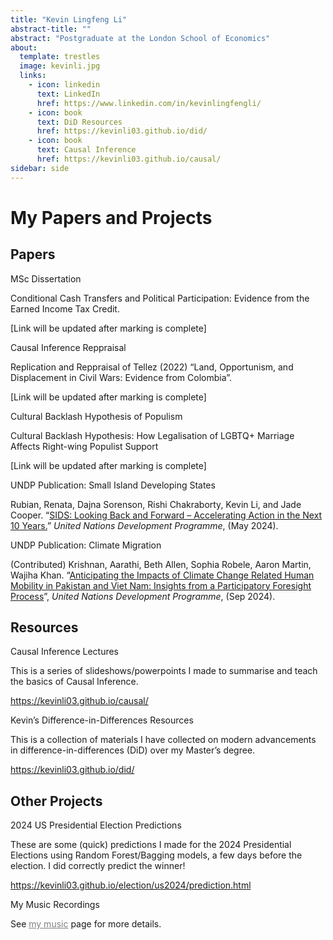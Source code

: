 ```yaml
---
title: "Kevin Lingfeng Li"
abstract-title: ""
abstract: "Postgraduate at the London School of Economics"
about:
  template: trestles
  image: kevinli.jpg
  links:
    - icon: linkedin
      text: LinkedIn
      href: https://www.linkedin.com/in/kevinlingfengli/
    - icon: book
      text: DiD Resources
      href: https://kevinli03.github.io/did/
    - icon: book
      text: Causal Inference
      href: https://kevinli03.github.io/causal/
sidebar: side
---
```


# My Papers and Projects

::::::::::::::::::::: {.panel-tabset .nav-pills}
## Papers

:::: myclass
MSc Dissertation

::: small
Conditional Cash Transfers and Political Participation: Evidence from the Earned Income Tax Credit.

\[Link will be updated after marking is complete\]
:::
::::

:::: myclass
Causal Inference Reppraisal

::: small
Replication and Reppraisal of Tellez (2022) "Land, Opportunism, and Displacement in Civil Wars: Evidence from Colombia".

\[Link will be updated after marking is complete\]
:::
::::

:::: myclass
Cultural Backlash Hypothesis of Populism

::: small
Cultural Backlash Hypothesis: How Legalisation of LGBTQ+ Marriage Affects Right-wing Populist Support

\[Link will be updated after marking is complete\]
:::
::::

:::: myclass
UNDP Publication: Small Island Developing States

::: small
Rubian, Renata, Dajna Sorenson, Rishi Chakraborty, Kevin Li, and Jade Cooper. “[SIDS: Looking Back and Forward – Accelerating Action in the Next 10 Years.](https://www.undp.org/publications/sids-looking-back-and-forward)” *United Nations Development Programme*, (May 2024).
:::
::::

:::: myclass
UNDP Publication: Climate Migration

::: small
(Contributed) Krishnan, Aarathi, Beth Allen, Sophia Robele, Aaron Martin, Wajiha Khan. "[Anticipating the Impacts of Climate Change Related Human Mobility in Pakistan and Viet Nam: Insights from a Participatory Foresight Process](https://www.undp.org/asia-pacific/publications/anticipating-impacts-of-climate-change-related-human-mobility-pakistan-and-viet-nam)", *United Nations Development Programme*, (Sep 2024).
:::
::::

## Resources

:::: myclass
Causal Inference Lectures

::: small
This is a series of slideshows/powerpoints I made to summarise and teach the basics of Causal Inference.

<https://kevinli03.github.io/causal/>
:::
::::

:::: myclass
Kevin's Difference-in-Differences Resources

::: small
This is a collection of materials I have collected on modern advancements in difference-in-differences (DiD) over my Master's degree.

<https://kevinli03.github.io/did/>
:::
::::

## Other Projects

:::: myclass
2024 US Presidential Election Predictions

::: small
These are some (quick) predictions I made for the 2024 Presidential Elections using Random Forest/Bagging models, a few days before the election. I did correctly predict the winner!

<https://kevinli03.github.io/election/us2024/prediction.html>
:::
::::

:::: myclass
My Music Recordings

::: small
See [my music](music.qmd){style="color: gray;"} page for more details.
:::
::::
:::::::::::::::::::::